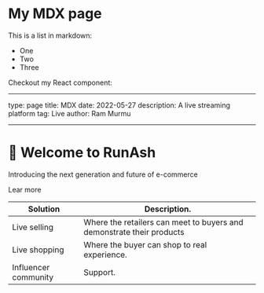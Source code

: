 
# My MDX page

This is a list in markdown:

- One
- Two
- Three

Checkout my React component:

<MyComponent/>

---
type: page
title: MDX
date: 2022-05-27
description: A live streaming platform
tag: Live
author: Ram Murmu

---

# 👏 Welcome to RunAsh

Introducing the next generation and future of e-commerce 

Lear more

| Solution | Description.                    |
|----------|---------------------------------|
| Live selling | Where the retailers can meet to buyers and demonstrate their products |
| Live shopping | Where the buyer can shop to real experience.                         |
| Influencer community | Support.                                                      |
